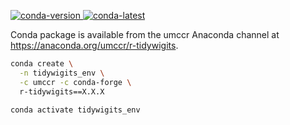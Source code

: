 [![conda-version] ![conda-latest]](https://anaconda.org/umccr/r-tidywigits)

[conda-version]: <https://anaconda.org/umccr/r-tidywigits/badges/version.svg> "Conda package version"
[conda-latest]: <https://anaconda.org/umccr/r-tidywigits/badges/latest_release_date.svg> "Conda package latest release date"

Conda package is available from the umccr Anaconda channel at
<https://anaconda.org/umccr/r-tidywigits>.

```bash
conda create \
  -n tidywigits_env \
  -c umccr -c conda-forge \
  r-tidywigits==X.X.X

conda activate tidywigits_env
```
